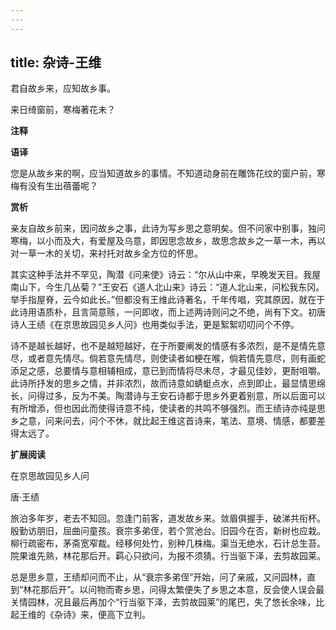 ```yaml
---
---
---
```

title: 杂诗-王维
---

君自故乡来，应知故乡事。

来日绮窗前，寒梅著花未？

**注释**

**语译**

您是从故乡来的啊，应当知道故乡的事情。不知道动身前在雕饰花纹的窗户前，寒梅有没有生出蓓蕾呢？

**赏析**

亲友自故乡前来，因问故乡之事，此诗为写乡思之意明矣。但不问家中别事，独问寒梅，以小而及大，有爱屋及乌意，即因思念故乡，故思念故乡之一草一木，再以对一草一木的关切，来衬托对故乡全方位的怀思。

其实这种手法并不罕见，陶潜《问来使》诗云：“尔从山中来，早晚发天目。我屋南山下，今生几丛菊？”王安石《道人北山来》诗云：“道人北山来，问松我东冈。举手指屋脊，云今如此长。”但都没有王维此诗著名，千年传唱，究其原因，就在于此诗用语质朴，且言简意赅，一问即收，而上述两诗则问之不绝，尚有下文。初唐诗人王绩《在京思故园见乡人问》也用类似手法，更是絮絮叨叨问个不停。

诗不是越长越好，也不是越短越好，在于所要阐发的情感有多浓烈，是不是情先意尽，或者意先情尽。倘若意先情尽，则使读者如梗在喉，倘若情先意尽，则有画蛇添足之感，总要情与意相辅相成，意已到而情将尽未尽，才最见佳妙，更耐咀嚼。此诗所抒发的思乡之情，并非浓烈，故而诗意如蜻蜓点水，点到即止，最显情思绵长，问得过多，反为不美。陶潜诗与王安石诗都于思乡外更着别意，所以后面可以有所增添，但也因此而使得诗意不纯，使读者的共鸣不够强烈。而王绩诗亦纯是思乡之意，问来问去，问个不休，就比起王维这首诗来，笔法、意境、情感，都要差得太远了。

**扩展阅读**

在京思故园见乡人问

唐·王绩

旅泊多年岁，老去不知回。忽逢门前客，道发故乡来。敛眉俱握手，破涕共衔杯。殷勤访朋旧，屈曲问童孩。衰宗多弟侄，若个赏池台。旧园今在否，新树也应栽。柳行疏密布，茅斋宽窄裁。经移何处竹，别种几株梅。渠当无绝水，石计总生苔。院果谁先熟，林花那后开。羁心只欲问，为报不须猜。行当驱下泽，去剪故园莱。

总是思乡意，王绩却问而不止，从“衰宗多弟侄”开始，问了亲戚，又问园林，直到“林花那后开”。以问物而寄乡思，问得太繁便失了乡思之本意，反会使人误会最关情园林，况且最后再加个“行当驱下泽，去剪故园莱”的尾巴，失了悠长余味，比起王维的《杂诗》来，便高下立判。